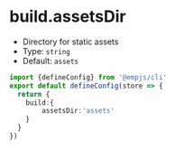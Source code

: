 # build.assetsDir
+ Directory for static assets
+ Type: `string`
+ Default: `assets`

```ts title="emp-config.js"
import {defineConfig} from '@empjs/cli'
export default defineConfig(store => {
  return {
    build:{
        assetsDir:'assets'
    }
  }
})
```